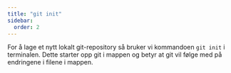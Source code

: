 ```yaml
---
title: "git init"
sidebar:
  order: 2
---
```


For å lage et nytt lokalt git-repository så bruker vi kommandoen `git init` i terminalen. Dette starter opp git i mappen og betyr at git vil følge med på endringene i filene i mappen.


<SelectCorrect 
  question="Hva gjør 'git init' kommandoen?"
  correct="Starter et nytt Git-repository i den nåværende mappen."
  wrong1="Sender filer til et eksternt lagring på nettet."
  wrong2="Reverter prosjektet til den tidligere commiten."
/>
